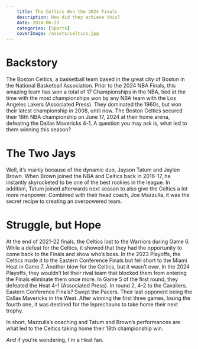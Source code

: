 ```yaml
---
    title: The Celtics Won the 2024 Finals
    description: How did they achieve this?
    date: 2024-06-23
    categories: [Sports]
    coverImage: /assets/celtics.jpg
---
```


# Backstory

The Boston Celtics, a basketball team based in the great city of Boston in the National Basketball Association.
Prior to the 2024 NBA Finals, this amazing team has won a total of 17 Championships in the NBA, tied at the time with the most championships won by any NBA team with the Los Angeles Lakers (Associated Press). They dominated the 1960s, but won their latest championship in 2008, until now.
The Boston Celtics secured their 18th NBA championship on June 17, 2024 at their home arena, defeating the Dallas Mavericks 4-1. A question you may ask is, what led to them winning this season?

# The Two Jays

Well, it’s mainly because of the dynamic duo, Jayson Tatum and Jaylen Brown. When Brown joined the NBA and Celtics back in 2016-17, he instantly skyrocketed to be one of the best rookies in the league.
In addition, Tatum joined afterwards next season to also give the Celtics a lot more manpower. Combined with their head coach, Joe Mazzulla, it was the secret recipe to creating an overpowered team.

# Struggle, but Hope

At the end of 2021-22 finals, the Celtics lost to the Warriors during Game 6. While a defeat for the Celtics, it showed that they had the opportunity to come back to the Finals and show who’s boss. In the 2023 Playoffs, the Celtics made it to the Eastern Conference Finals but fell short to the Miami Heat in Game 7. Another blow for the Celtics, but it wasn’t over. In the 2024 Playoffs, they wouldn’t let their rival team that blocked them from entering the Finals eliminate them once more. In Game 5 of the first round, they defeated the Heat 4-1 (Associated Press). In round 2, 4-2 to the Cavaliers. Eastern Conference Finals? Swept the Pacers. Their last opponent being the Dallas Mavericks in the West. After winning the first three games, losing the fourth one, it was destined for the leprechauns to take home their next trophy.

In short, Mazzulla’s coaching and Tatum and Brown’s performances are what led to the Celtics taking home their 18th championship win.

_And_ if you're wondering, I'm a Heat fan.
